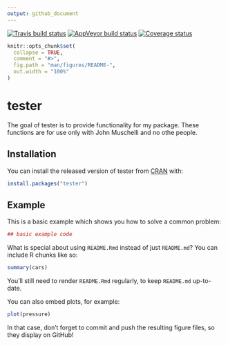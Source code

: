 ```yaml
---
output: github_document
---
```


[![Travis build status](https://travis-ci.com/muschellij2/tester.svg?branch=master)](https://travis-ci.com/muschellij2/tester)
[![AppVeyor build status](https://ci.appveyor.com/api/projects/status/github/muschellij2/tester?branch=master&svg=true)](https://ci.appveyor.com/project/muschellij2/tester)
  [![Coverage status](https://codecov.io/gh/muschellij2/tester/branch/master/graph/badge.svg)](https://codecov.io/github/muschellij2/tester?branch=master)
  
<!-- README.md is generated from README.Rmd. Please edit that file -->

```r
knitr::opts_chunk$set(
  collapse = TRUE,
  comment = "#>",
  fig.path = "man/figures/README-",
  out.width = "100%"
)
```
# tester

The goal of tester is to provide functionality for my package. These functions are for use only with John Muschelli and no othe people.

## Installation

You can install the released version of tester from [CRAN](https://CRAN.R-project.org) with:

``` r
install.packages("tester")
```

## Example

This is a basic example which shows you how to solve a common problem:

```r
## basic example code
```

What is special about using `README.Rmd` instead of just `README.md`? You can include R chunks like so:

```r
summary(cars)
```

You'll still need to render `README.Rmd` regularly, to keep `README.md` up-to-date.

You can also embed plots, for example:

```r
plot(pressure)
```

In that case, don't forget to commit and push the resulting figure files, so they display on GitHub!
